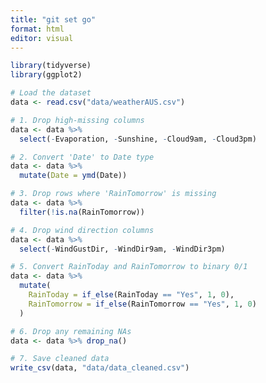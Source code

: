 ```yaml
---
title: "git set go"
format: html
editor: visual
---
```


```r
library(tidyverse)
library(ggplot2)
```

```r
# Load the dataset
data <- read.csv("data/weatherAUS.csv")
```

```r
# 1. Drop high-missing columns
data <- data %>%
  select(-Evaporation, -Sunshine, -Cloud9am, -Cloud3pm)
```

```r
# 2. Convert 'Date' to Date type
data <- data %>%
  mutate(Date = ymd(Date))
```

```r
# 3. Drop rows where 'RainTomorrow' is missing
data <- data %>%
  filter(!is.na(RainTomorrow))
```


```r
# 4. Drop wind direction columns
data <- data %>%
  select(-WindGustDir, -WindDir9am, -WindDir3pm)

# 5. Convert RainToday and RainTomorrow to binary 0/1
data <- data %>%
  mutate(
    RainToday = if_else(RainToday == "Yes", 1, 0),
    RainTomorrow = if_else(RainTomorrow == "Yes", 1, 0)
  )

# 6. Drop any remaining NAs
data <- data %>% drop_na()
```

```r
# 7. Save cleaned data
write_csv(data, "data/data_cleaned.csv")
```
